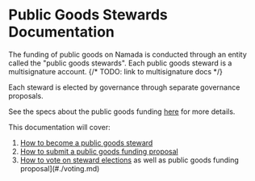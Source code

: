 # Public Goods Stewards Documentation
The funding of public goods on Namada is conducted through an entity called the "public goods stewards". Each public goods steward is a multisignature account.
{/* TODO: link to multisignature docs */}

Each steward is elected by governance through separate governance proposals. 

See the specs about the public goods funding [here](https://specs.namada.net/economics/public-goods-funding.html) for more details.

This documentation will cover:

1. [How to become a public goods steward](#./electing.md)
2. [How to submit a public goods funding proposal](#./proposing.md)
3. [How to vote on steward elections](./voting.md#stewards) as well as public goods funding proposal](#./voting.md)